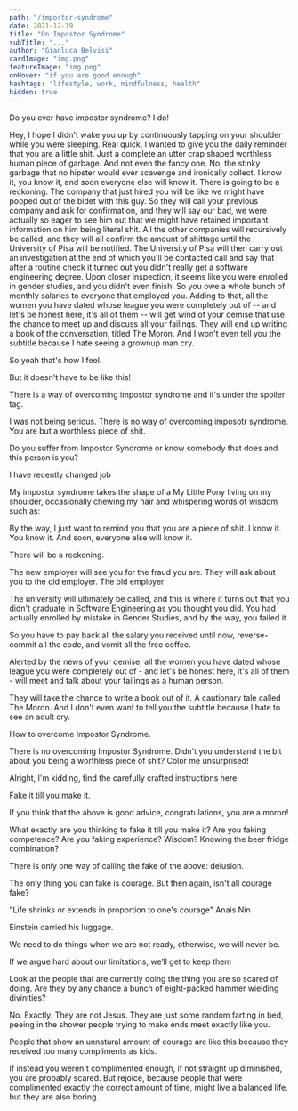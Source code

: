 ```yaml
---
path: "/impostor-syndrome"
date: 2021-12-19
title: "On Impostor Syndrome"
subTitle: "..."
author: "Gianluca Belvisi"
cardImage: "img.png"
featureImage: "img.png"
onHover: "if you are good enough"
hashtags: "lifestyle, work, mindfulness, health"
hidden: true
---
```




Do you ever have impostor syndrome? I do!

<Pony>
    Hey, I hope I didn't wake you up by continuously tapping on your shoulder while you were sleeping.
</Pony>

<Pony>
    Real quick, I wanted to give you the daily reminder that you are a little shit. Just a complete an utter crap shaped worthless human piece of garbage. And not even the fancy one. No, the stinky garbage that no hipster would ever scavenge and ironically collect.
</Pony>

<Pony>
    I know it, you know it, and soon everyone else will know it.
</Pony>

<Pony>
    There is going to be a reckoning.
</Pony>

<Pony>
    The company that just hired you will be like we might have pooped out of the bidet with this guy.
</Pony>

<Pony>
    So they will call your previous company and ask for confirmation, and they will say our bad, we were actually so eager to see him out that we might have retained important information on him being literal shit.
</Pony>

<Pony>
    All the other companies will recursively be called, and they will all confirm the amount of shittage until the University of Pisa will be notified.
</Pony>

<Pony>
    The University of Pisa will then carry out an investigation at the end of which you'll be contacted call and say that after a routine check it turned out you didn't really get a software engineering degree. Upon closer inspection, it seems like you were enrolled in gender studies, and you didn't even finish!
</Pony>

<Pony>
    So you owe a whole bunch of monthly salaries to everyone that employed you.
</Pony>

<Pony>
    Adding to that, all the women you have dated whose league you were completely out of -- and let's be honest here, it's all of them -- will get wind of your demise that use the chance to meet up and discuss all your failings. They will end up writing a book of the conversation, titled The Moron. And I won't even tell you the subtitle because I hate seeing a grownup man cry.
</Pony>

So yeah that's how I feel.

But it doesn't have to be like this!

There is a way of overcoming impostor syndrome and it's under the spoiler tag.

I was not being serious. There is no way of overcoming imposotr syndrome. You are but a worthless piece of shit.



Do you suffer from Impostor Syndrome or know somebody that does and this person is you?

I have recently changed job

My impostor syndrome takes the shape of a My Little Pony living on my shoulder, occasionally chewing my hair and whispering words of wisdom such as:

By the way, I just want to remind you that you are a piece of shit. I know it. You know it. And soon, everyone else will know it.

There will be a reckoning.

The new employer will see you for the fraud you are. They will ask about you to the old employer. The old employer

The university will ultimately be called, and this is where it turns out that you didn't graduate in Software Engineering as you thought you did. You had actually enrolled by mistake in Gender Studies, and by the way, you failed it.

So you have to pay back all the salary you received until now, reverse-commit all the code, and vomit all the free coffee.

Alerted by the news of your demise, all the women you have dated whose league you were completely out of - and let's be honest here, it's all of them - will meet and talk about your failings as a human person.

They will take the chance to write a book out of it. A cautionary tale called The Moron. And I don't even want to tell you the subtitle because I hate to see an adult cry.

How to overcome Impostor Syndrome.

There is no overcoming Impostor Syndrome. Didn't you understand the bit about you being a worthless piece of shit? Color me unsurprised!

Alright, I'm kidding, find the carefully crafted instructions here.

Fake it till you make it.

If you think that the above is good advice, congratulations, you are a moron!

What exactly are you thinking to fake it till you make it? Are you faking competence? Are you faking experience? Wisdom? Knowing the beer fridge combination?

There is only one way of calling the fake of the above: delusion.

The only thing you can fake is courage. But then again, isn't all courage fake?

"Life shrinks or extends in proportion to one's courage"
Anais Nin

Einstein carried his luggage.

We need to do things when we are not ready, otherwise, we will never be.

If we argue hard about our limitations, we’ll get to keep them



Look at the people that are currently doing the thing you are so scared of doing. Are they by any chance a bunch of eight-packed hammer wielding divinities?

No. Exactly. They are not Jesus. They are just some random farting in bed, peeing in the shower people trying to make ends meet exactly like you.


People that show an unnatural amount of courage are like this because they received too many compliments as kids.

If instead you weren't complimented enough, if not straight up diminished, you are probably scared. But rejoice, because people that were complimented exactly the correct amount of time, might live a balanced life, but they are also boring.

